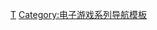 {{Navbox
| name=潜行者系列
| title=[[潜行者系列]]
| state = {{{state|autocollapse}}}
| bodyclass=hlist

| group1 = 遊戲
| list1=
* [[浩劫殺陣：車諾比之影|-{zh-cn:切尔诺贝利的阴影; zh-tw:車諾比之影; zh-hk:切爾諾貝爾之影;}-]]
* [[浩劫殺陣：晴空染血|-{zh-cn:晴空; zh-tw:晴空染血;}-]]
* [[浩劫殺陣：混沌召喚|混沌召喚]]
* {{link-en|浩劫殺陣2：車諾比之心|S.T.A.L.K.E.R. 2: Heart of Chernobyl|2：-{zh-cn:切尔诺贝利的心; zh-tw:車諾比之心; zh-hk:切爾諾貝爾之心;}-}}

| group2 = 相關條目
| list2 = 
* {{link-en|Roadside Picnic}}
* [[潛行者|潛-{}-行者]] 
* {{link-en|Survarium}}
* X-Ray Engine
* {{link-en|GSC Game World}}
* [[4A Games]]
}}<noinclude>
{{collapsible option}}

{{DEFAULTSORT:Stalker}}
[[Category:潜行者系列|Τ]]
[[Category:电子游戏系列导航模板]]
</noinclude>